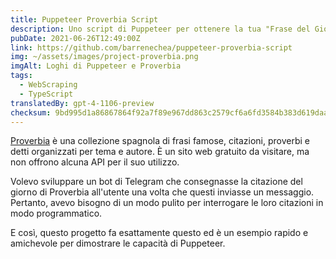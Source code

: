 ```yaml
---
title: Puppeteer Proverbia Script
description: Uno script di Puppeteer per ottenere la tua "Frase del Giorno" e restituirla come risposta JSON attraverso la console (stdout).
pubDate: 2021-06-26T12:49:00Z
link: https://github.com/barrenechea/puppeteer-proverbia-script
img: ~/assets/images/project-proverbia.png
imgAlt: Loghi di Puppeteer e Proverbia
tags:
  - WebScraping
  - TypeScript
translatedBy: gpt-4-1106-preview
checksum: 9bd995d1a86867864f92a7f89e967dd863c2579cf6a6fd3584b383d619daabd0
---
```


[Proverbia](https://proverbia.net) è una collezione spagnola di frasi famose, citazioni, proverbi e detti organizzati per tema e autore. È un sito web gratuito da visitare, ma non offrono alcuna API per il suo utilizzo.

Volevo sviluppare un bot di Telegram che consegnasse la citazione del giorno di Proverbia all'utente una volta che questi inviasse un messaggio. Pertanto, avevo bisogno di un modo pulito per interrogare le loro citazioni in modo programmatico.

E così, questo progetto fa esattamente questo ed è un esempio rapido e amichevole per dimostrare le capacità di Puppeteer.
